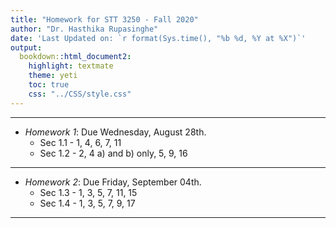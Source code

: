 ```yaml
---
title: "Homework for STT 3250 - Fall 2020"
author: "Dr. Hasthika Rupasinghe"
date: 'Last Updated on: `r format(Sys.time(), "%b %d, %Y at %X")`'
output: 
  bookdown::html_document2: 
    highlight: textmate
    theme: yeti
    toc: true
    css: "../CSS/style.css"
---
```


***

* *Homework 1*: Due Wednesday, August 28th.
    * Sec 1.1 - 1, 4, 6, 7, 11
    * Sec 1.2 - 2, 4 a) and b) only, 5, 9, 16
    
    
***

* *Homework 2*: Due Friday, September 04th.
    * Sec 1.3 - 1, 3, 5, 7, 11, 15
    * Sec 1.4 - 1, 3, 5, 7, 9, 17
   
 
***  
<!--

* *Homework 3*: Due Wednesday, September 11th.
    
    * Sec 1.5 - 1, 3, 5, 7, 11
    * Sec 2.1 - 3, 7, 10, 11, 12, 13, 14
    * Sec 2.2 - 3, 7, 9, 11
    * Sec 2.3 - 1, 3, 6, 9, 13, 19
    
    
***   
* *Homework 4*: Due Wednesday, September 18th.

    * Sec 2.4 - 3, 4, 5, 7, 11, 13, 15, 17, 20
    * Sec 2.5 - 1, 3, 7, 9
    
    
***   
* *Homework 5*: Due Wednesday, September 25th.

    * Sec 2.6 - On paper with Lasanthi
    
***   
* *Homework 6*: Due Wednesday, October 9th.
    * Sec 3.1 - 2, 3, 4, 5, 7a), 8, 9, 11, 14, 15
    
    
***   
* *Homework 7*: Due Thursday, October 17th.
    * Sec 3.2 - 1, 2, 3, 5, 8, 11, 13, 14, 16, 21 
    
***   
* *Homework 8*: Due Wednesday, October 23th.
    * Sec 3.3 - 1, 2, 3, 5, 7, 9b), 11, 13
    * Sec 4.1 - 1, 3, 5
    
***   
* *Homework 9*: Due Wednesday, October 30th.

    * Sec 4.2 - 1, 3 a), 6(only a,b,c,and d), 9
    * Sec 4.3 - 1, 6, 9
    
    ***   
* *Homework 10*: Due Thursday, november 7th.
    * Sec 4.4 - 1, 3, 4, 5 a) only, 7, 13, 17.
    * Sec 5.1 - 1, 2, 3, 5, 10, 11
    
    *** 
    
    
* *Practice Problems*: Due Thursday, november 21st.

    * Sec 5.2 - 1, 6, 8, 9
    * Sec 5.3 - 1, 3, 5, 7, 9, 13, 17
    
     *** 
     
 * *Practice Problems*: Due Tuesday, December 3rd.
    * Sec 5.4 -  2, 3, 5, 6, 7
    * Sec 5.5 - 1, 3, 7, 9
    * Sec 5.6 - 1, 3, 7
  
    ***
  
  -->  
    
    